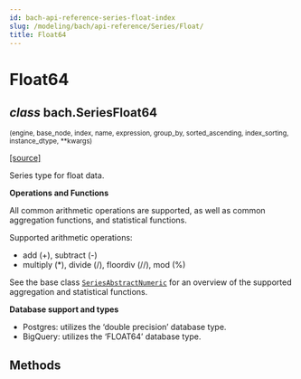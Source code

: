 ```yaml
---
id: bach-api-reference-series-float-index
slug: /modeling/bach/api-reference/Series/Float/
title: Float64
---
```


# Float64

<div className="class">

## <span className="type-annotation"><em>class</em></span> <span className="additional-name">bach.</span><span className="name">SeriesFloat64</span>

<small className="parameter-list">(<span className="parameter" id="engine">engine</span>, <span className="parameter" id="base_node">base_node</span>, <span className="parameter" id="index">index</span>, <span className="parameter" id="name">name</span>, <span className="parameter" id="expression">expression</span>, <span className="parameter" id="group_by">group_by</span>, <span className="parameter" id="sorted_ascending">sorted_ascending</span>, <span className="parameter" id="index_sorting">index_sorting</span>, <span className="parameter" id="instance_dtype">instance_dtype</span>, <span className="parameter" id="**">\*\*kwargs</span>)</small>


&#8203;<span className="view-source">[[source]](https://github.com/objectiv/objectiv-analytics/blob/main/bach/bach/series/series_numeric.py)</span>

<div className="content">

Series type for float data.

**Operations and Functions**

All common arithmetic operations are supported, as well as common aggregation functions, and statistical
functions.

Supported arithmetic operations:
- add (+), subtract (-)
- multiply (\*), divide (/), floordiv (//), mod (%)

See the base class [`SeriesAbstractNumeric`](/modeling/bach/api-reference/Series/AbstractNumeric/index.mdx#bach.SeriesAbstractNumeric) for an overview of the supported aggregation and
statistical functions.

**Database support and types**

* Postgres: utilizes the ‘double precision’ database type.
* BigQuery: utilizes the ‘FLOAT64’ database type.


</div>


</div>

## Methods

<div className="table-autosummary">

|                                                   |                                                                                                                                                                                                     |
| ------------------------------------------------- | -------------------------------------------------------------------------------------------------------------------------------------------------------------------------------------------------- |


</div>
